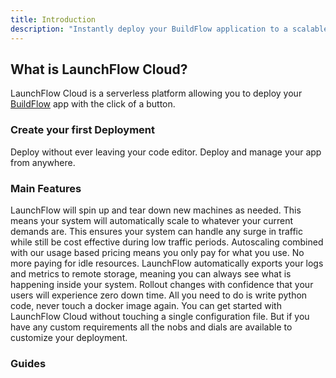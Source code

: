 ```yaml
---
title: Introduction
description: "Instantly deploy your BuildFlow application to a scalable secure cloud"
---
```


## What is LaunchFlow Cloud?

LaunchFlow Cloud is a serverless platform allowing you to deploy your [BuildFlow](/buildflow) app with the click of a button.

### Create your first Deployment

<CardGroup cols={2}>
  <Card title="Deploy inside VS Code" href="/developer-tools/vs-code-extension/getting-started" icon="code">
    Deploy without ever leaving your code editor.
  </Card>
  <Card title="Deploy using the CLI" href="/developer-tools/cli/getting-started" icon="terminal">
    Deploy and manage your app from anywhere.
  </Card>
</CardGroup>

### Main Features

<AccordionGroup>
  <Accordion icon="chart-line-up" title="Effortless Autoscaling">
    LaunchFlow will spin up and tear down new machines as needed. This means your system will automatically scale to whatever your current demands are. This ensures your system can handle any surge in traffic while still be cost effective during low traffic periods.
  </Accordion>
  <Accordion icon="dollar-sign" title="Pay for What You Use">
    Autoscaling combined with our usage based pricing means you only pay for what you use. No more paying for idle resources.
  </Accordion>
  <Accordion icon="magnifying-glass" title="Monitoring Best Practices">
    LaunchFlow automatically exports your logs and metrics to remote storage, meaning you can always see what is happening inside your system.    
  </Accordion>
  <Accordion icon="arrows-rotate" title="Zero Downtime Updates">
    Rollout changes with confidence that your users will experience zero down time.
  </Accordion>
  <Accordion title="Pure Python" icon="snake">
    All you need to do is write python code, never touch a docker image again.
  </Accordion>
  <Accordion icon="files" title="Configured by Default">
    You can get started with LaunchFlow Cloud without touching a single configuration file. But if you have any custom requirements all the nobs and dials are available to customize your deployment.
  </Accordion>
</AccordionGroup>

### Guides

<CardGroup cols={2}>
  <Card title="Launch a Remote Deployment" href="/launchflow-cloud/user-guides/launch-a-deployment">
  </Card>
  <Card title="Update a Running Deployment" href="/launchflow-cloud/user-guides/update-a-deployment">
  </Card>
  <Card title="Manage Multiple Projects" href="/launchflow-cloud/user-guides/projects">
  </Card>
  <Card title="Manage Multiple Environments" href="/launchflow-cloud/user-guides/environments">
  </Card>
  <Card title="Setup an Automated Release Pipeline" href="/launchflow-cloud/user-guides/setup-a-release-pipeline">
  </Card>
  <Card title="Provide your own Credentials" href="/launchflow-cloud/user-guides/user-provided-credentials">
  </Card>
</CardGroup>

